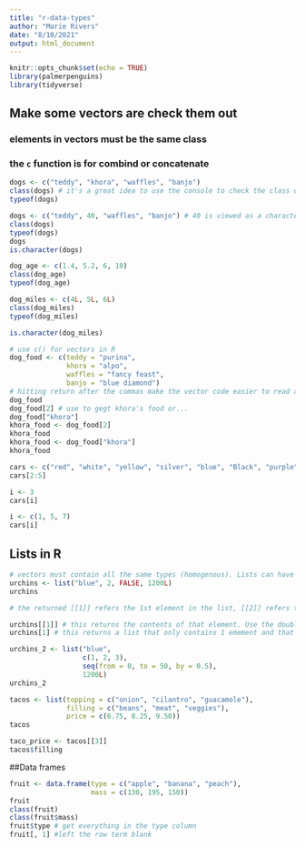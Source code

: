 ```yaml
---
title: "r-data-types"
author: "Marie Rivers"
date: "8/10/2021"
output: html_document
---
```


```r
knitr::opts_chunk$set(echo = TRUE)
library(palmerpenguins)
library(tidyverse)
```

## Make some vectors are check them out
### elements in vectors must be the same class
### the `c` function is for combind or concatenate
```r
dogs <- c("teddy", "khora", "waffles", "banjo")
class(dogs) # it's a great idea to use the console to check the class of things
typeof(dogs)

dogs <- c("teddy", 40, "waffles", "banjo") # 40 is viewed as a character
class(dogs) 
typeof(dogs)
dogs
is.character(dogs)
```

```r
dog_age <- c(1.4, 5.2, 6, 10)
class(dog_age)
typeof(dog_age)
```

```r
dog_miles <- c(4L, 5L, 6L)
class(dog_miles)
typeof(dog_miles)

is.character(dog_miles)
```
```r
# use c() for vectors in R
dog_food <- c(teddy = "purina", 
              khora = "alpo", 
              waffles = "fancy feast", 
              banjo = "blue diamond")
# hitting return after the commas make the vector code easier to read and easier to troubleshoot
dog_food
dog_food[2] # use to gegt khora's food or...
dog_food["khora"]
khora_food <- dog_food[2]
khora_food
khora_food <- dog_food["khora"]
khora_food
```
```r
cars <- c("red", "white", "yellow", "silver", "blue", "Black", "purple")
cars[2:5]

i <- 3
cars[i]

i <- c(1, 5, 7)
cars[i]
```

## Lists in R
```r
# vectors must contain all the same types (homogenous). Lists can have differect classes (heterogenous)
urchins <- list("blue", 2, FALSE, 1200L)
urchins

# the returned [[1]] refers the 1st element in the list, [[2]] refers to the 2nd element

urchins[[1]] # this returns the contents of that element. Use the double brackets most of the time
urchins[1] # this returns a list that only contains 1 emement and that elements is "blue"
```
```r
urchins_2 <- list("blue", 
                  c(1, 2, 3), 
                  seq(from = 0, to = 50, by = 0.5),
                  1200L)
urchins_2
```
```r
tacos <- list(topping = c("onion", "cilantro", "guacamole"),
              filling = c("beans", "meat", "veggies"),
              price = c(6.75, 8.25, 9.50))
tacos

taco_price <- tacos[[3]]
tacos$filling
```
##Data frames
```r
fruit <- data.frame(type = c("apple", "banana", "peach"),
                    mass = c(130, 195, 150))
fruit
class(fruit)
class(fruit$mass)
fruit$type # get everything in the type column
fruit[, 1] #left the row term blank

```

